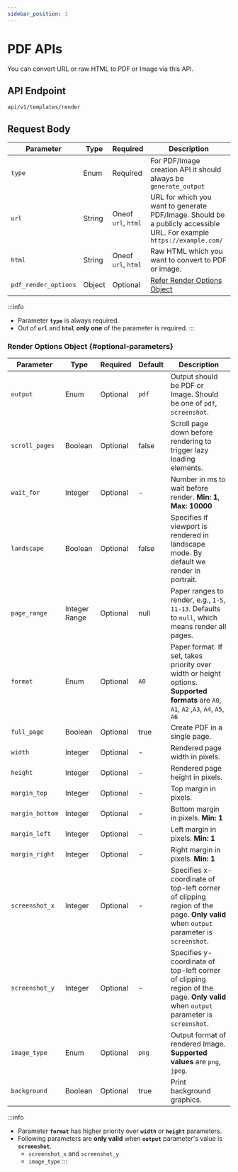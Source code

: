 ```yaml
---
sidebar_position: 1
---
```


# PDF APIs

You can convert URL or raw HTML to PDF or Image via this API.

## API Endpoint
```uri
api/v1/templates/render
```

## Request Body

| **Parameter**        | **Type** | **Required**               | **Description**                                                                                                        |
|----------------------|----------|----------------------------|------------------------------------------------------------------------------------------------------------------------|
| `type`               | Enum     | Required                   | For PDF/Image creation API it should always be  `generate_output`                                                      |
| `url`                | String   | Oneof <br/>`url`, `html`   | URL for which you want to generate PDF/Image. Should be a publicly accessible URL. For example  `https://example.com/` |
| `html`               | String   | Oneof <br/> `url`, `html`  | Raw HTML which you want to convert to PDF or image.                                                                    |
| `pdf_render_options` | Object   | Optional                   | [Refer Render Options Object](#optional-parameters)                                                                    |

:::info
* Parameter **`type`** is always required. 
* Out of **`url`** and **`html`** **only one** of the parameter is required.
:::

### Render Options Object {#optional-parameters}

| **Parameter**   | **Type**       | **Required** | **Default** | **Description**                                                                                                                       |
|-----------------|----------------|--------------|-------------|---------------------------------------------------------------------------------------------------------------------------------------|
| `output`        | Enum           | Optional     | `pdf`       | Output should be PDF or Image. Should be one of `pdf`, `screenshot`.                                                                  |
| `scroll_pages`  | Boolean        | Optional     | false       | Scroll page down before rendering to trigger lazy loading elements.                                                                   |
| `wait_for`      | Integer        | Optional     | -           | Number in ms to wait before render. **Min: 1**, **Max: 10000**                                                                        |
| `landscape`     | Boolean        | Optional     | false       | Specifies if viewport is rendered in landscape mode. By default we render in portrait.                                                |
| `page_range`    | Integer Range  | Optional     | null        | Paper ranges to render, e.g., `1-5`, `11-13`. Defaults to `null`, which means render all pages.                                       |
| `format`        | Enum           | Optional     | `A0`        | Paper format. If set, takes priority over width or height options. **Supported formats** are `A0`, `A1`, `A2` ,`A3`, `A4`, `A5`, `A6` |
| `full_page`     | Boolean        | Optional     | true        | Create PDF in a single page.                                                                                                          |
| `width`         | Integer        | Optional     | -           | Rendered page width in pixels.                                                                                                        |
| `height`        | Integer        | Optional     | -           | Rendered page height in pixels.                                                                                                       |
| `margin_top`    | Integer        | Optional     | -           | Top margin in pixels.                                                                                                                 |
| `margin_bottom` | Integer        | Optional     | -           | Bottom margin in pixels. **Min: 1**                                                                                                   |
| `margin_left`   | Integer        | Optional     | -           | Left margin in pixels. **Min: 1**                                                                                                     |
| `margin_right`  | Integer        | Optional     | -           | Right margin in pixels. **Min: 1**                                                                                                    |
| `screenshot_x`  | Integer        | Optional     | -           | Specifies x-coordinate of top-left corner of clipping region of the page. **Only valid** when `output` parameter is `screenshot`.     |
| `screenshot_y`  | Integer        | Optional     | -           | Specifies y-coordinate of top-left corner of clipping region of the page. **Only valid** when `output` parameter is `screenshot`.     |
| `image_type`    | Enum           | Optional     | `png`       | Output format of rendered Image. **Supported values** are `png`, `jpeg`.                                                              |
| `background`    | Boolean        | Optional     | true        | Print background graphics.                                                                                                            |                                                                                                                               |

:::info
* Parameter **`format`** has higher priority over **`width`** or **`height`** parameters.
* Following parameters are **only valid** when **`output`** parameter's value is **`screenshot`**.
    * `screenshot_x` and `screenshot_y`
    * `image_type`
:::
